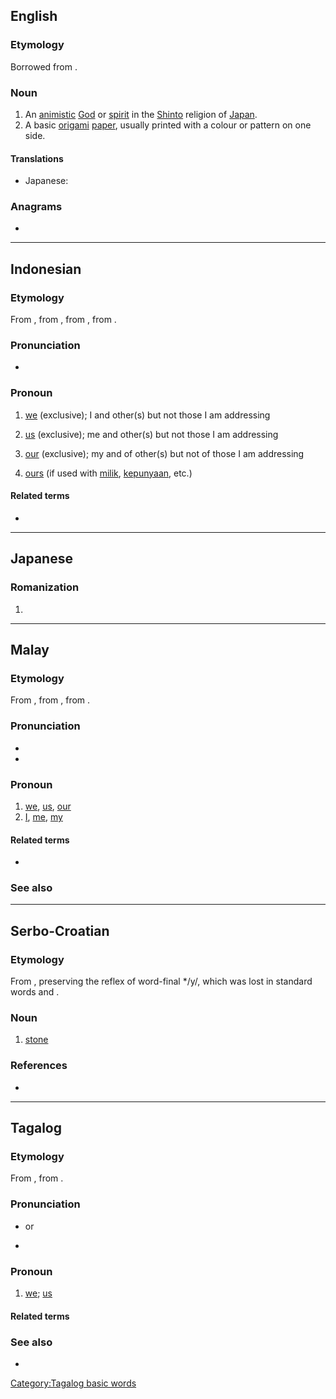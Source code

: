 {{also|Kami|kāmi|kāmī}}
==English==
{{wikipedia}}

===Etymology===
Borrowed from {{bor|en|ja|神|tr=kami|notext=1}}.

===Noun===
{{en-noun|kami}}

# An [[animistic]] [[God]] or [[spirit]] in the [[Shinto]] religion of [[Japan]].
# A basic [[origami]] [[paper]], usually printed with a colour or pattern on one side.

====Translations====
{{trans-top|a God or spirit in the Shinto religion of Japan}}
* Japanese: {{t+|ja|神|tr=kami}}
{{trans-mid}}
{{trans-bottom}}

===Anagrams===
* {{anagrams|en|Mika|maki}}

----

==Indonesian==

===Etymology===
From {{inh|id|ms|kami}}, from {{inh|id|poz-mly-pro|*kami}}, from {{inh|id|poz-pro|*kami}}, from {{inh|id|map-pro|*kami}}.

===Pronunciation===
* {{IPA|/kami/|lang=id}}

===Pronoun===
{{head|id|pronoun}}

# [[we]] (exclusive); I and other(s) but not those I am addressing
#: {{ux|id|'''Kami''' sudah pergi ke pasar.|inline=1|'''We''' have been to the market.}}
# [[us]] (exclusive); me and other(s) but not those I am addressing
#: {{ux|id|Ibu: "Kamu sekalian sudah di mandi?"<br>Anak-anak: "'''Kami'''?"|Mother: "Have you all bathed yet?"<br>Children: "'''Us'''?"}}
# [[our]] (exclusive); my and of other(s) but not of those I am addressing
#: {{ux|id|Adalah cicak besar di dinding kamar hotel '''kami''': tolong bantu di ambil.|inline=1|There is a big gecko in '''our''' hotel room: please help have it removed.}}
# [[ours]] (if used with [[milik]], [[punya|kepunyaan]], etc.)
#: {{ux|id|Hak Milik tanah bangsa Indonesia hanya untuk '''kami''' sekalian.|inline=1|It is only we [Indonesians] who have the right to own this Indonesian land.}}

====Related terms====
* {{l|id|kita}}

----

==Japanese==

===Romanization===
{{ja-romaji}}

# {{ja-romanization of|かみ}}

----

==Malay==

===Etymology===
From {{inh|ms|poz-mly-pro|*kami}}, from {{inh|ms|poz-pro|*kami}}, from {{inh|ms|map-pro|*kami}}.

===Pronunciation===
* {{IPA|/kami/|lang=ms}}
* {{rhymes|ami|mi|i|lang=ms}}

===Pronoun===
{{head|ms|pronoun}}

# [[we]], [[us]], [[our]] {{qualifier|exclusive}}
# [[I]], [[me]], [[my]]

====Related terms====
* {{l|ms|kita|pos=inclusive}}

===See also===
{{ms-personal pronouns}}

----

==Serbo-Croatian==

===Etymology===
From {{inh|sh|sla-pro|*kamy}}, preserving the reflex of word-final */y/, which was lost in standard words {{m|sh|kȃm}} and {{m|sh|kȁmēn}}.

===Noun===
{{sh-noun|g=m}}

# {{lb|sh|regional|obsolete}} [[stone]]

===References===
* {{R:sh:Skok1971|vol=2|page=26}}

----

==Tagalog==

===Etymology===
From {{inh|tl|poz-pro|*kami}}, from {{inh|tl|map-pro|*kami}}.

===Pronunciation===
* {{IPA|/kaˈmɪ/|lang=tl}} or {{IPA|/kaˈmɛ/|lang=tl}} {{qualifier|colloquial}}
* {{audio|Tl-PH-kami.ogg|Audio|lang=tl}}

===Pronoun===
{{head|tl|pronoun}}

# [[we]]; [[us]] {{n-g|(exclusive of the person spoken to)}}
#: {{ux|tl|Nagtatrabaho '''kami''' sa isang kumpanya. Ikaw?|'''We''' work at a company. You?}}

====Related terms====
{{tl-personal pronouns}}

===See also===
* {{l|tl|tayo}}

[[Category:Tagalog basic words]]